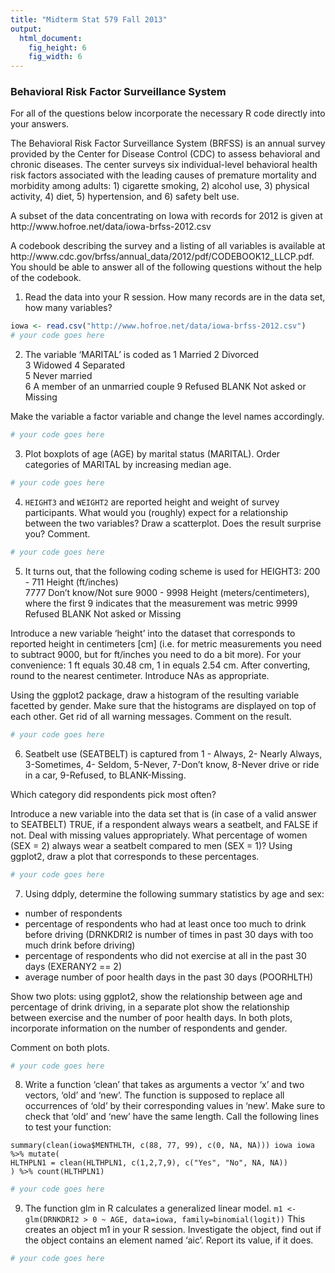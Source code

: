 ```yaml
---
title: "Midterm Stat 579 Fall 2013"
output:
  html_document:
    fig_height: 6
    fig_width: 6
---
```


### Behavioral Risk Factor Surveillance System

For all of the questions below incorporate  the necessary R code directly into your answers. 

The Behavioral Risk Factor Surveillance System (BRFSS) is an annual survey provided by the Center for Disease Control (CDC) to assess behavioral and chronic diseases. The center surveys six individual-level behavioral health risk factors associated with the leading causes of premature mortality and morbidity among adults: 1) cigarette smoking, 2) alcohol use, 3) physical activity, 4) diet, 5) hypertension, and 6) safety belt use. 

A subset of the data concentrating on Iowa with records for 2012 is given at http://www.hofroe.net/data/iowa-brfss-2012.csv

A codebook describing the survey and a listing of all variables is available at http://www.cdc.gov/brfss/annual_data/2012/pdf/CODEBOOK12_LLCP.pdf.
You should be able to answer all of the following questions without  the help of the codebook.

1. Read the data into your R session. How many records are in the data set, how many variables?

```r
iowa <- read.csv("http://www.hofroe.net/data/iowa-brfss-2012.csv")
# your code goes here
```

2) The variable 'MARITAL' is coded as 
1  Married 
2	Divorced	
3	Widowed	
4	Separated	
5	Never married	
6	A member of an unmarried couple	
9	Refused 
BLANK	Not asked or Missing

Make the variable a factor variable and change the level names  accordingly.

```r
# your code goes here
```

3. Plot boxplots of age (AGE) by marital status (MARITAL). Order categories of MARITAL by increasing median age.

```r
# your code goes here

```

4. `HEIGHT3` and `WEIGHT2` are reported height and weight  of survey participants. What would you (roughly) expect for a relationship between the two variables? Draw a scatterplot. Does the result surprise you? Comment.

```r
# your code goes here
```


5. It turns out, that the following coding scheme is used for HEIGHT3:
200 - 711  Height (ft/inches)	
7777	Don't know/Not sure	
9000 - 9998	Height (meters/centimeters), where the first 9 indicates that the measurement was metric
9999	Refused 
BLANK	Not asked or Missing

Introduce a new variable 'height' into the dataset that corresponds to reported height in centimeters [cm] (i.e. for metric measurements you need to subtract 9000, but for ft/inches you need to do a bit more).
For your convenience: 1 ft equals 30.48 cm, 1 in equals 2.54 cm. After converting, round to the nearest centimeter.
Introduce NAs as appropriate.

Using the ggplot2 package, draw a histogram of the resulting variable facetted by gender. Make sure that the histograms are displayed on top of each other. Get rid of all warning messages. Comment on the result.

```r
# your code goes here

```

6. Seatbelt use (SEATBELT) is captured from 1 - Always, 2- Nearly Always, 3-Sometimes, 4- Seldom, 5-Never, 7-Don't know, 8-Never drive or ride in a car, 9-Refused, to BLANK-Missing.

Which category did respondents pick most often?

Introduce a new variable into the data set that is (in case of a valid answer to SEATBELT) TRUE, if a respondent always wears a seatbelt, and FALSE if not. Deal with missing values appropriately. 
What percentage of women (SEX = 2) always wear a seatbelt compared to men (SEX = 1)?
Using ggplot2, draw a plot that corresponds to these percentages.

```r
# your code goes here
```

7) Using ddply, determine the following summary statistics by age and sex:
- number of respondents
- percentage of respondents who had at least once too much to drink before driving (DRNKDRI2 is number of times in past 30 days with too much drink before driving)
- percentage of respondents who did not exercise at all in the past 30 days (EXERANY2 == 2)
- average number of poor health days in the past 30 days (POORHLTH)

Show two plots: using ggplot2, show the relationship between age and percentage of drink driving, in a separate plot show the relationship between exercise and the number of poor health days. In both plots, incorporate information on the number of respondents and gender. 

Comment on both plots.

```r
# your code goes here

```  


8. Write a function 'clean' that takes as arguments a vector 'x' and two vectors, 'old' and 'new'. The function is supposed to replace all occurrences of 'old' by their corresponding values in 'new'. Make sure to check that 'old' and 'new' have the same length. Call the following lines to test your function:
```
summary(clean(iowa$MENTHLTH, c(88, 77, 99), c(0, NA, NA))) iowa iowa %>% mutate(
HLTHPLN1 = clean(HLTHPLN1, c(1,2,7,9), c("Yes", "No", NA, NA))
) %>% count(HLTHPLN1)
```

```r
# your code goes here
```

9. The function glm in R calculates a generalized linear model. 
`m1 <- glm(DRNKDRI2 > 0 ~ AGE, data=iowa, family=binomial(logit))`
This creates an object m1 in your R session. Investigate the object, find out if the object contains an element named 'aic'. Report its value, if it does.

```r
# your code goes here
```
